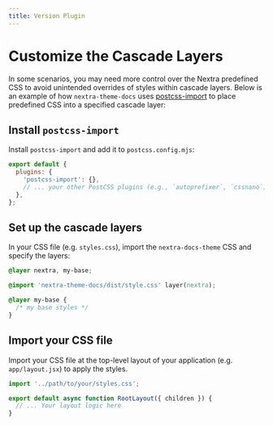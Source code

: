 ```yaml
---
title: Version Plugin
---
```



# Customize the Cascade Layers

In some scenarios, you may need more control over the Nextra predefined CSS to
avoid unintended overrides of styles within cascade layers. Below is an example
of how `nextra-theme-docs` uses
[postcss-import](https://github.com/postcss/postcss-import) to place predefined
CSS into a specified cascade layer:

<Steps>

## Install `postcss-import`

Install `postcss-import` and add it to `postcss.config.mjs`:

```js filename="postcss.config.mjs"
export default {
  plugins: {
    'postcss-import': {},
    // ... your other PostCSS plugins (e.g., `autoprefixer`, `cssnano`)
  },
};
```

## Set up the cascade layers

In your CSS file (e.g. `styles.css`), import the `nextra-docs-theme` CSS and
specify the layers:

```css filename="styles.css"
@layer nextra, my-base;

@import 'nextra-theme-docs/dist/style.css' layer(nextra);

@layer my-base {
  /* my base styles */
}
```

## Import your CSS file

Import your CSS file at the top-level layout of your application (e.g.
`app/layout.jsx`) to apply the styles.

```jsx filename="app/layout.jsx"
import '../path/to/your/styles.css';

export default async function RootLayout({ children }) {
  // ... Your layout logic here
}
```

</Steps>
